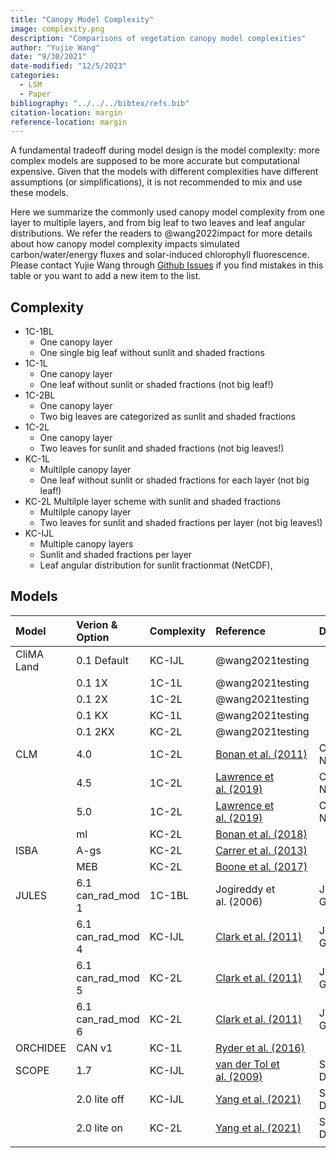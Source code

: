 ```yaml
---
title: "Canopy Model Complexity"
image: complexity.png
description: "Comparisons of vegetation canopy model complexities"
author: "Yujie Wang"
date: "9/30/2021"
date-modified: "12/5/2023"
categories:
  - LSM
  - Paper
bibliography: "../../../bibtex/refs.bib"
citation-location: margin
reference-location: margin
---
```


A fundamental tradeoff during model design is the model complexity: more complex models are supposed to be more accurate but computational expensive. Given that the models with different complexities have different assumptions (or simplifications), it is not recommended to mix and use these models.

Here we summarize the commonly used canopy model complexity from one layer to multiple layers, and from big leaf to two leaves and leaf angular distributions. We refer the readers to @wang2022impact for more details about how canopy model complexity impacts simulated carbon/water/energy fluxes and solar-induced chlorophyll fluorescence. Please contact Yujie Wang through [Github Issues](https://github.com/silicormosia/silicormosia.github.io/issues) if you find mistakes in this table or you want to add a new item to the list.


## Complexity
- 1C-1BL
  - One canopy layer
  - One single big leaf without sunlit and shaded fractions
- 1C-1L
  - One canopy layer
  - One leaf without sunlit or shaded fractions (not big leaf!)
- 1C-2BL
  - One canopy layer
  - Two big leaves are categorized as sunlit and shaded fractions
- 1C-2L
  - One canopy layer
  - Two leaves for sunlit and shaded fractions (not big leaves!)
- KC-1L
  - Multilple canopy layer
  - One leaf without sunlit or shaded fractions for each layer (not big leaf!)
- KC-2L Multilple layer scheme with sunlit and shaded fractions
  - Multilple canopy layer
  - Two leaves for sunlit and shaded fractions per layer (not big leaves!)
- KC-IJL
  - Multiple canopy layers
  - Sunlit and shaded fractions per layer
  - Leaf angular distribution for sunlit fractionmat (NetCDF),

## Models

|**Model**   |**Verion & Option**  |**Complexity**|**Reference**            |**Documentation**     |
|:-----------|:--------------------|:-------------|:------------------------|:---------------------|
| CliMA Land | 0.1 Default         | KC-IJL       | @wang2021testing        |                      |
|            | 0.1 1X              | 1C-1L        | @wang2021testing        |                      |
|            | 0.1 2X              | 1C-2L        | @wang2021testing        |                      |
|            | 0.1 KX              | KC-1L        | @wang2021testing        |                      |
|            | 0.1 2KX             | KC-2L        | @wang2021testing        |                      |
| CLM        | 4.0                 | 1C-2L        | [Bonan et al. (2011)](https://doi.org/10.1029/2010JG001593)         | CLM 4.0 Tech Notes   |
|            | 4.5                 | 1C-2L        | [Lawrence et al. (2019)](https://doi.org/10.1029/2018MS001583)      | CLM 4.5 Tech Notes   |
|            | 5.0                 | 1C-2L        | [Lawrence et al. (2019)](https://doi.org/10.1029/2018MS001583)      | CLM 5.0 Tech Notes   |
|            | ml                  | KC-2L        | [Bonan et al. (2018)](https://doi.org/10.5194/gmd-11-1467-2018)     |                      |
| ISBA       | A-gs                | KC-2L        | [Carrer et al. (2013)](https://doi.org/10.1002/jgrg.20070)          |                      |
|            | MEB                 | KC-2L        | [Boone et al. (2017)](https://doi.org/10.5194/gmd-10-843-2017)      |                      |
| JULES      | 6.1 can\_rad\_mod 1 | 1C-1BL       | Jogireddy et al. (2006) | JULES 6.1 User Guide |
|            | 6.1 can\_rad\_mod 4 | KC-IJL       | [Clark et al. (2011)](https://doi.org/10.5194/gmd-4-701-2011)       | JULES 6.1 User Guide |
|            | 6.1 can\_rad\_mod 5 | KC-2L        | [Clark et al. (2011)](https://doi.org/10.5194/gmd-4-701-2011)       | JULES 6.1 User Guide |
|            | 6.1 can\_rad\_mod 6 | KC-2L        | [Clark et al. (2011)](https://doi.org/10.5194/gmd-4-701-2011)       | JULES 6.1 User Guide |
| ORCHIDEE   | CAN v1              | KC-1L        | [Ryder et al. (2016)](https://doi.org/10.5194/gmd-9-223-2016)       |                      |
| SCOPE      | 1.7                 | KC-IJL       | [van der Tol et al. (2009)](https://doi.org/10.5194/bg-6-3109-2009) | SCOPE Documentation  |
|            | 2.0 lite off        | KC-IJL       | [Yang et al. (2021)](https://doi.org/10.5194/gmd-14-4697-2021)      | SCOPE Documentation  |
|            | 2.0 lite on         | KC-2L        | [Yang et al. (2021)](https://doi.org/10.5194/gmd-14-4697-2021)      | SCOPE Documentation  |
||||||
